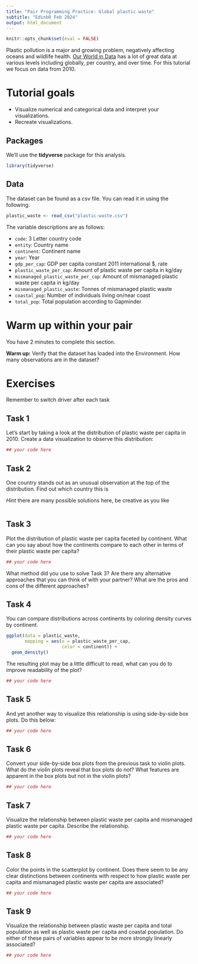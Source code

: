 ```yaml
---
title: "Pair Programming Practice: Global plastic waste"
subtitle: "EdinbR Feb 2024"
output: html_document
---
```


```r
knitr::opts_chunk$set(eval = FALSE)
```

Plastic pollution is a major and growing problem, negatively affecting oceans and wildlife health.
[Our World in Data](https://ourworldindata.org/plastic-pollution) has a lot of great data at various levels including globally, per country, and over time.
For this tutorial we focus on data from 2010.


# Tutorial goals

-   Visualize numerical and categorical data and interpret your visualizations.
-   Recreate visualizations.

## Packages

We'll use the **tidyverse** package for this analysis.

```r
library(tidyverse)
```

## Data

The dataset can be found as a csv file. You can read it in using the following.

```r
plastic_waste <- read_csv("plastic-waste.csv")
```

The variable descriptions are as follows:

-   `code`: 3 Letter country code
-   `entity`: Country name
-   `continent`: Continent name
-   `year`: Year
-   `gdp_per_cap`: GDP per capita constant 2011 international \$, rate
-   `plastic_waste_per_cap`: Amount of plastic waste per capita in kg/day
-   `mismanaged_plastic_waste_per_cap`: Amount of mismanaged plastic waste per capita in kg/day
-   `mismanaged_plastic_waste`: Tonnes of mismanaged plastic waste
-   `coastal_pop`: Number of individuals living on/near coast
-   `total_pop`: Total population according to Gapminder

# Warm up within your pair

You have 2 minutes to complete this section.

**Warm up:** Verify that the dataset has loaded into the Environment.
How many observations are in the dataset?


# Exercises

Remember to switch driver after each task

## Task 1 

Let's start by taking a look at the distribution of plastic waste per capita in 2010. Create a data visualization to observe this distribution:

```r
## your code here 

```

## Task 2 
One country stands out as an unusual observation at the top of the distribution. Find out which country this is

*Hint* there are many possible solutions here, be creative as you like 

```r

```


## Task 3

Plot the distribution of plastic waste per capita faceted by continent. What can you say about how the continents compare to each other in terms of their plastic waste per capita?

```r
## your code here 

```

What method did you use to solve Task 3? Are there any alternative approaches that you can think of with your partner? What are the pros and cons of the different approaches? 

## Task 4 

You can compare distributions across continents by coloring density curves by continent.

```r
ggplot(data = plastic_waste, 
       mapping = aes(x = plastic_waste_per_cap, 
                     color = continent)) +
  geom_density()
```

The resulting plot may be a little difficult to read, what can you do to improve readability of the plot? 

```r
## your code here 

```


## Task 5

And yet another way to visualize this relationship is using side-by-side box plots. Do this below: 

```r
## your code here 

```

## Task 6 

Convert your side-by-side box plots from the previous task to violin plots. What do the violin plots reveal that box plots do not? What features are apparent in the box plots but not in the violin plots?

```r
## your code here 

```

## Task 7 

Visualize the relationship between plastic waste per capita and mismanaged plastic waste per capita. Describe the relationship.

```r
## your code here 

```

## Task 8 

Color the points in the scatterplot by continent. Does there seem to be any clear distinctions between continents with respect to how plastic waste per capita and mismanaged plastic waste per capita are associated?

```r
## your code here 

```

## Task 9 

Visualize the relationship between plastic waste per capita and total population as well as plastic waste per capita and coastal population. Do either of these pairs of variables appear to be more strongly linearly associated?

```r
## your code here 

```


